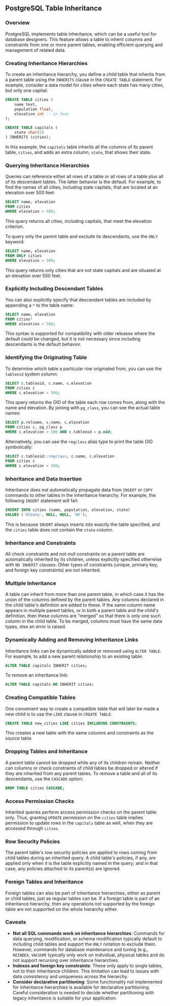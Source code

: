 ## PostgreSQL Table Inheritance

### Overview

PostgreSQL implements table inheritance, which can be a useful tool for database designers. This feature allows a table to inherit columns and constraints from one or more parent tables, enabling efficient querying and management of related data.

### Creating Inheritance Hierarchies

To create an inheritance hierarchy, you define a child table that inherits from a parent table using the `INHERITS` clause in the `CREATE TABLE` statement. For example, consider a data model for cities where each state has many cities, but only one capital:

```sql
CREATE TABLE cities (
    name text,
    population float,
    elevation int -- in feet
);

CREATE TABLE capitals (
    state char(2)
) INHERITS (cities);
```

In this example, the `capitals` table inherits all the columns of its parent table, `cities`, and adds an extra column, `state`, that shows their state.

### Querying Inheritance Hierarchies

Queries can reference either all rows of a table or all rows of a table plus all of its descendant tables. The latter behavior is the default. For example, to find the names of all cities, including state capitals, that are located at an elevation over 500 feet:

```sql
SELECT name, elevation
FROM cities
WHERE elevation > 500;
```

This query returns all cities, including capitals, that meet the elevation criterion.

To query only the parent table and exclude its descendants, use the `ONLY` keyword:

```sql
SELECT name, elevation
FROM ONLY cities
WHERE elevation > 500;
```

This query returns only cities that are not state capitals and are situated at an elevation over 500 feet.

### Explicitly Including Descendant Tables

You can also explicitly specify that descendant tables are included by appending a `*` to the table name:

```sql
SELECT name, elevation
FROM cities*
WHERE elevation > 500;
```

This syntax is supported for compatibility with older releases where the default could be changed, but it is not necessary since including descendants is the default behavior.

### Identifying the Originating Table

To determine which table a particular row originated from, you can use the `tableoid` system column:

```sql
SELECT c.tableoid, c.name, c.elevation
FROM cities c
WHERE c.elevation > 500;
```

This query returns the OID of the table each row comes from, along with the name and elevation. By joining with `pg_class`, you can see the actual table names:

```sql
SELECT p.relname, c.name, c.elevation
FROM cities c, pg_class p
WHERE c.elevation > 500 AND c.tableoid = p.oid;
```

Alternatively, you can use the `regclass` alias type to print the table OID symbolically:

```sql
SELECT c.tableoid::regclass, c.name, c.elevation
FROM cities c
WHERE c.elevation > 500;
```

### Inheritance and Data Insertion

Inheritance does not automatically propagate data from `INSERT` or `COPY` commands to other tables in the inheritance hierarchy. For example, the following `INSERT` statement will fail:

```sql
INSERT INTO cities (name, population, elevation, state)
VALUES ('Albany', NULL, NULL, 'NY');
```

This is because `INSERT` always inserts into exactly the table specified, and the `cities` table does not contain the `state` column.

### Inheritance and Constraints

All check constraints and not-null constraints on a parent table are automatically inherited by its children, unless explicitly specified otherwise with `NO INHERIT` clauses. Other types of constraints (unique, primary key, and foreign key constraints) are not inherited.

### Multiple Inheritance

A table can inherit from more than one parent table, in which case it has the union of the columns defined by the parent tables. Any columns declared in the child table's definition are added to these. If the same column name appears in multiple parent tables, or in both a parent table and the child's definition, then these columns are “merged” so that there is only one such column in the child table. To be merged, columns must have the same data types, else an error is raised.

### Dynamically Adding and Removing Inheritance Links

Inheritance links can be dynamically added or removed using `ALTER TABLE`. For example, to add a new parent relationship to an existing table:

```sql
ALTER TABLE capitals INHERIT cities;
```

To remove an inheritance link:

```sql
ALTER TABLE capitals NO INHERIT cities;
```

### Creating Compatible Tables

One convenient way to create a compatible table that will later be made a new child is to use the `LIKE` clause in `CREATE TABLE`:

```sql
CREATE TABLE new_cities LIKE cities INCLUDING CONSTRAINTS;
```

This creates a new table with the same columns and constraints as the source table.

### Dropping Tables and Inheritance

A parent table cannot be dropped while any of its children remain. Neither can columns or check constraints of child tables be dropped or altered if they are inherited from any parent tables. To remove a table and all of its descendants, use the `CASCADE` option:

```sql
DROP TABLE cities CASCADE;
```

### Access Permission Checks

Inherited queries perform access permission checks on the parent table only. Thus, granting `UPDATE` permission on the `cities` table implies permission to update rows in the `capitals` table as well, when they are accessed through `cities`.

### Row Security Policies

The parent table's row security policies are applied to rows coming from child tables during an inherited query. A child table's policies, if any, are applied only when it is the table explicitly named in the query; and in that case, any policies attached to its parent(s) are ignored.

### Foreign Tables and Inheritance

Foreign tables can also be part of inheritance hierarchies, either as parent or child tables, just as regular tables can be. If a foreign table is part of an inheritance hierarchy, then any operations not supported by the foreign table are not supported on the whole hierarchy either.

### Caveats

- **Not all SQL commands work on inheritance hierarchies**: Commands for data querying, modification, or schema modification typically default to including child tables and support the `ONLY` notation to exclude them. However, commands for database maintenance and tuning (e.g., `REINDEX`, `VACUUM`) typically only work on individual, physical tables and do not support recursing over inheritance hierarchies.
- **Indexes and foreign key constraints**: These only apply to single tables, not to their inheritance children. This limitation can lead to issues with data consistency and uniqueness across the hierarchy.
- **Consider declarative partitioning**: Some functionality not implemented for inheritance hierarchies is available for declarative partitioning. Careful consideration is needed to decide whether partitioning with legacy inheritance is suitable for your application.
